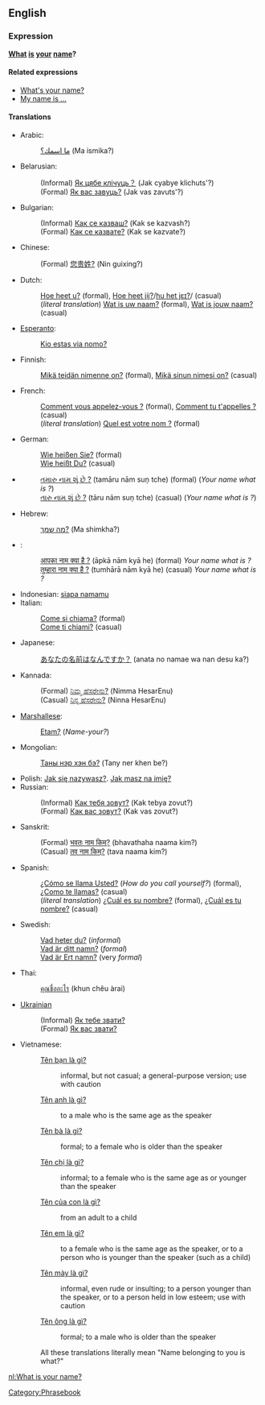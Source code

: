 ==English==
===Expression===
'''[[what|What]] [[is]] [[your]] [[name]]?'''

====Related expressions====
*[[What's your name?]]
*[[My name is ...]]

====Translations====
*Arabic:
*:[[ما اسمك؟]] (Ma ismika?)
*Belarusian:
*:(Informal) [[Як цябе клічуць？]] (Jak cyabye klichuts'?)
*:(Formal) [[Як вас завуць?]] (Jak vas zavuts'?)
*Bulgarian:
*:(Informal) [[Как се казваш?]] (Kak se kazvash?)
*:(Formal) [[Как се казвате?]] (Kak se kazvate?)
*Chinese:
*:(Formal) [[您贵姓?]] (Nin guixing?)
*Dutch:
*:[[Hoe heet u?]] (formal), [[Hoe heet jij?]]/[[media:Hoe_heet_jij.ogg|hu het jɛɪ?]]/ (casual)
*:(''literal translation'') [[Wat is uw naam?]] (formal), [[Wat is jouw naam?]] (casual)
*[[Esperanto]]:
*:[[Kio estas via nomo?]]
*Finnish:
*:[[Mikä teidän nimenne on?]] (formal), [[Mikä sinun nimesi on?]] (casual)
*French: 
*:[[Comment vous appelez-vous ?]] (formal), [[Comment tu t'appelles ?]] (casual)
*:(''literal translation'') [[Quel est votre nom ?]] (formal)
*German: 
*:[[Wie heißen Sie?]] (formal)
*:[[Wie heißt Du?]] (casual) 
*{{gu}}
*:[[તમારુ નામ શું છે ?]] (tamāru nām sun̩ tche) (formal) (''Your name what is ?'')
*:[[તારુ નામ શું છે ?]] (tāru nām sun̩ tche) (casual) (''Your name what is ?'')
*Hebrew:
*:[[מה שמך?]] (Ma shimkha?)
*{{hi}}:
*:[[आपका नाम क्या है ?]] (āpkā nām kyā he) (formal) ''Your name what is ?''
*:[[तुम्हारा नाम क्या है ?]] (tumhārā nām kyā he) (casual) ''Your name what is ?''
*Indonesian: [[siapa namamu]]
*Italian:
*:[[Come si chiama?]] (formal)
*:[[Come ti chiami?]] (casual)
*Japanese:
*:[[あなたの名前はなんですか？]] (anata no namae wa nan desu ka?)
*Kannada:
*:(Formal) [[ನಿಮ್ಮ ಹೆಸರೇನು?]] (Nimma HesarEnu) 
*:(Casual) [[ನಿನ್ನ ಹೆಸರೇನು?]] (Ninna HesarEnu)
*[[Marshallese]]: 
*:[[Etam̧?]] (''Name-your?'')
*Mongolian:
*:[[Таны нэр хэн бэ?]] (Tany ner khen be?)
*Polish: [[Jak się nazywasz?]]. [[Jak masz na imię?]]
*Russian:
*:(Informal) [[Как тебя зовут?]] (Kak tebya zovut?)
*:(Formal) [[Как вас зовут?]] (Kak vas zovut?)
*Sanskrit:
*:(Formal) [[भवतः नाम किम्?]] (bhavathaha naama kim?) 
*:(Casual) [[तव नाम किम्?]] (tava naama kim?)
*Spanish:
*:[[¿Cómo se llama Usted?]] (''How do you call yourself?'') (formal), [[¿Como te llamas?]] (casual)
*:(''literal translation'') [[¿Cuál es su nombre?]] (formal), [[¿Cuál es tu nombre?]] (casual)
*Swedish: 
*:[[Vad heter du?]] (''informal'')
*:[[Vad är ditt namn?]] (''formal'')
*:[[Vad är Ert namn?]] (very ''formal'')
*Thai:
*:[[คุณชื่ออะไร]] (khun chêu àrai)
*[[Ukrainian]]
*:(Informal) [[Як тебе звати?]] 
*:(Formal) [[Як вас звати?]] 
*Vietnamese:
*:[[Tên bạn là gì?]]
*::informal, but not casual; a general-purpose version; use with caution
*:[[Tên anh là gì?]]
*::to a male who is the same age as the speaker
*:[[Tên bà là gì?]]
*::formal; to a female who is older than the speaker
*:[[Tên chị là gì?]]
*::informal; to a female who is the same age as or younger than the speaker
*:[[Tên của con là gì?]]
*::from an adult to a child
*:[[Tên em là gì?]]
*::to a female who is the same age as the speaker, or to a person who is younger than the speaker (such as a child)
*:[[Tên mày là gì?]]
*::informal, even rude or insulting; to a person younger than the speaker, or to a person held in low esteem; use with caution
*:[[Tên ông là gì?]]
*::formal; to a male who is older than the speaker
*:All these translations literally mean "Name belonging to you is what?"

[[Category:Phrasebook]]

[[nl:What is your name?]]